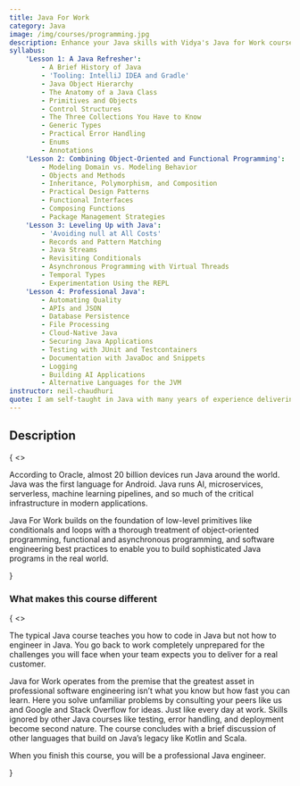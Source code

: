```yaml
---
title: Java For Work
category: Java
image: /img/courses/programming.jpg
description: Enhance your Java skills with Vidya's Java for Work course. Designed for professionals, this practical training covers real-world Java programming, best practices, and industry-relevant topics to boost your productivity and career growth.
syllabus:
    'Lesson 1: A Java Refresher':
        - A Brief History of Java
        - 'Tooling: IntelliJ IDEA and Gradle'
        - Java Object Hierarchy
        - The Anatomy of a Java Class
        - Primitives and Objects
        - Control Structures
        - The Three Collections You Have to Know
        - Generic Types
        - Practical Error Handling
        - Enums
        - Annotations
    'Lesson 2: Combining Object-Oriented and Functional Programming':
        - Modeling Domain vs. Modeling Behavior
        - Objects and Methods
        - Inheritance, Polymorphism, and Composition
        - Practical Design Patterns
        - Functional Interfaces
        - Composing Functions
        - Package Management Strategies
    'Lesson 3: Leveling Up with Java':
        - 'Avoiding null at All Costs'
        - Records and Pattern Matching
        - Java Streams
        - Revisiting Conditionals
        - Asynchronous Programming with Virtual Threads
        - Temporal Types
        - Experimentation Using the REPL
    'Lesson 4: Professional Java':
        - Automating Quality
        - APIs and JSON
        - Database Persistence
        - File Processing
        - Cloud-Native Java
        - Securing Java Applications
        - Testing with JUnit and Testcontainers
        - Documentation with JavaDoc and Snippets
        - Logging
        - Building AI Applications
        - Alternative Languages for the JVM
instructor: neil-chaudhuri
quote: I am self-taught in Java with many years of experience delivering large-scale solutions ranging from microservices to web and mobile and AI applications for government and commercial clients.I have multiple Java badges on Stack Overflow, and I was even a Sun Certified Java Programmer when that was still a thing and when I thought certifications really meant something.
---
```

<section className="text-base max-w-prose mx-auto lg:max-w-lg lg:ml-auto lg:mr-0">
    <h2 className="leading-6 text-red dark:text-red-light font-semibold tracking-wide uppercase">Description</h2>
    {
        <>
            <p className="mt-4 text-lg font-medium text-gray-dark dark:text-blue-light lg:font-normal">
                According to Oracle, almost 20 billion devices run Java around the world. Java was the first language for Android. Java runs AI, microservices,
                serverless, machine learning pipelines, and so much of the critical infrastructure in modern applications.
            </p>
            <p className="mt-4 text-lg font-medium text-gray-dark dark:text-blue-light lg:font-normal">
                <span className=" text-red dark:text-red-light font-semibold">Java For Work</span> builds on the foundation of
                low-level primitives like conditionals and loops with a thorough treatment of object-oriented programming, functional and
                asynchronous programming, and software engineering best practices to enable you to build sophisticated Java programs in the real world.
            </p>
        </>
    }
    <div className="mt-5 text-gray-dark dark:text-blue-light">
        <h3 className="font-semiboldt">What makes this course different</h3>
        {
            <>
                <p className="font-medium text-gray-dark dark:text-blue-light lg:font-normal">
                    The typical Java course teaches you how to code in Java but not how to engineer in Java. You go
                    back
                    to work completely unprepared for the challenges you will face when your team expects you to
                    deliver for a real customer.
                </p>
                <p className="font-medium text-gray-dark dark:text-blue-light">
                    <span className="text-red dark:text-red-light font-semibold">Java for Work</span> operates from the premise that the
                    greatest asset in professional software engineering isn’t what you know but how fast you can
                    learn.
                    Here you solve unfamiliar problems by consulting your peers like us and Google and Stack
                    Overflow for ideas.
                    Just like every day at work. Skills ignored by other Java courses like testing, error handling,
                    and deployment
                    become second nature. The course concludes with a brief discussion of other languages that build
                    on Java’s legacy like
                    Kotlin and Scala.
                </p>
                <p className="text-gray-dark dark:text-blue-light">
                    When you finish this course, you will be a <span className="italic">professional</span> Java
                    engineer.
                </p>
            </>
        }
    </div>
</section>